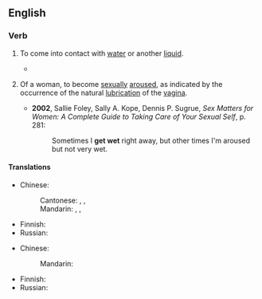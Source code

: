 ==English==

===Verb===
{{en-verb|gets wet|getting wet|got wet}}

# {{lb|en|literally}} To come into contact with [[water]] or another [[liquid]].
#* {{quote-text|year=2004|author=Karen Hesse|title=The Music of Dolphins|page=84|passage=Some things can go in the water, like my dolphin boots, but other things, like books, are not so good when they '''get wet'''.}}
# {{lb|en|idiomatic}} Of a woman, to become [[sexual]]ly [[aroused]], as indicated by the occurrence of the natural [[lubrication]] of the [[vagina]].
#* '''2002''', Sallie Foley, Sally A. Kope, Dennis P. Sugrue, ''Sex Matters for Women: A Complete Guide to Taking Care of Your Sexual Self'', p. 281:
#*: Sometimes I '''get wet''' right away, but other times I'm aroused but not very wet.

====Translations====
{{trans-top|come into contact with water}}
* Chinese:
*: Cantonese: {{t|yue|整濕|sc=Hani}}, {{t|yue|整湿|tr=zing2 sap1|sc=Hani}}, {{t|yue|淋雨|tr=lam4 jyu5|sc=Hani}} {{qualifier|in the rain}}
*: Mandarin: {{t|cmn|弄濕}}, {{t|cmn|弄湿|tr=nòngshī}}, {{t+|cmn|淋雨|tr=línyǔ}} {{qualifier|in the rain}}
{{trans-mid}}
* Finnish: {{t+|fi|kastua}}
* Russian: {{t-needed|ru}}
{{trans-bottom}}

{{trans-top|of a woman, to become sexually aroused}}
* Chinese:
*: Mandarin: {{t-needed|cmn}}
{{trans-mid}}
* Finnish: {{t+|fi|kostua}}
* Russian: {{t-needed|ru}}
{{trans-bottom}}